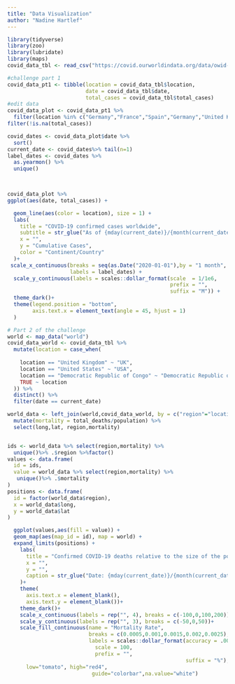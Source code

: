 ```yaml
---
title: "Data Visualization"
author: "Nadine Hartlef"
---
```

```r
library(tidyverse)
library(zoo)
library(lubridate)
library(maps)
covid_data_tbl <- read_csv("https://covid.ourworldindata.org/data/owid-covid-data.csv")

#challenge part 1
covid_data_pt1 <- tibble(location = covid_data_tbl$location,
                         date = covid_data_tbl$date,
                         total_cases = covid_data_tbl$total_cases)
#edit data
covid_data_plot <- covid_data_pt1 %>% 
  filter(location %in% c("Germany","France","Spain","Germany","United Kingdom","United States","Europe")) %>%
filter(!is.na(total_cases))

covid_dates <- covid_data_plot$date %>%
  sort() 
current_date <- covid_dates%>% tail(n=1)
label_dates <- covid_dates %>%
  as.yearmon() %>%
  unique()

  

covid_data_plot %>%
ggplot(aes(date, total_cases)) +

  geom_line(aes(color = location), size = 1) + 
  labs(
    title = "COVID-19 confirmed cases worldwide",
    subtitle = str_glue("As of {mday(current_date)}/{month(current_date)}/{year(current_date)}"),
    x = "",
    y = "Cumulative Cases",
    color = "Continent/Country"
  )+
 scale_x_continuous(breaks = seq(as.Date("2020-01-01"),by = "1 month", length.out = length(label_dates)),
                    labels = label_dates) +
  scale_y_continuous(labels = scales::dollar_format(scale  = 1/1e6, 
                                                    prefix = "", 
                                                    suffix = "M")) +
  theme_dark()+
  theme(legend.position = "bottom",
        axis.text.x = element_text(angle = 45, hjust = 1)
  )

# Part 2 of the challenge
world <- map_data("world")
covid_data_world <- covid_data_tbl %>%
  mutate(location = case_when(
    
    location == "United Kingdom" ~ "UK",
    location == "United States" ~ "USA",
    location == "Democratic Republic of Congo" ~ "Democratic Republic of the Congo",
    TRUE ~ location
  )) %>%
  distinct() %>%
  filter(date == current_date)

world_data <- left_join(world,covid_data_world, by = c("region"="location")) %>%
  mutate(mortality = total_deaths/population) %>%
  select(long,lat, region,mortality) 


ids <- world_data %>% select(region,mortality) %>%
  unique()%>% .$region %>%factor()
values <- data.frame(
  id = ids,
  value = world_data %>% select(region,mortality) %>%
   unique()%>% .$mortality
)
positions <- data.frame(
  id = factor(world_data$region),
  x = world_data$long,
  y = world_data$lat
)

  ggplot(values,aes(fill = value)) +
  geom_map(aes(map_id = id), map = world) +
  expand_limits(positions) + 
    labs(
      title = "Confirmed COVID-19 deaths relative to the size of the population",
      x = "",
      y = "",
      caption = str_glue("Date: {mday(current_date)}/{month(current_date)}/{year(current_date)}")
    )+
    theme(
      axis.text.x = element_blank(),
      axis.text.y = element_blank())+
    theme_dark()+
    scale_x_continuous(labels = rep("", 4), breaks = c(-100,0,100,200))+
    scale_y_continuous(labels = rep("", 3), breaks = c(-50,0,50))+
    scale_fill_continuous(name = "Mortality Rate",
                          breaks = c(0.0005,0.001,0.0015,0.002,0.0025),
                          labels = scales::dollar_format(accuracy = .001,
                            scale = 100,
                            prefix = "",
                                                         suffix = "%"),
      low="tomato", high="red4", 
                           guide="colorbar",na.value="white")
```